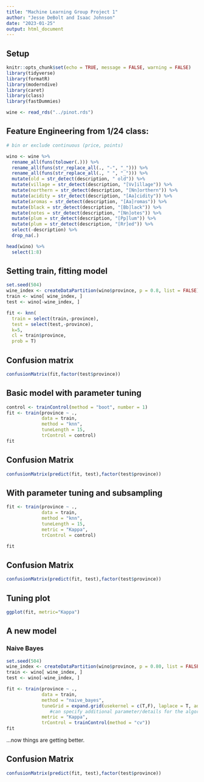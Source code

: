 ---
title: "Machine Learning Group Project 1"
author: "Jesse DeBolt and Isaac Johnson"
date: "2023-01-25"
output: html_document
---

## Setup

```{r setup, message=FALSE, warning=FALSE}
knitr::opts_chunk$set(echo = TRUE, message = FALSE, warning = FALSE)
library(tidyverse)
library(formatR)
library(moderndive)
library(caret)
library(class)
library(fastDummies)

wine <- read_rds("../pinot.rds")

```


## Feature Engineering from 1/24 class:
```{r}

# bin or exclude continuous (price, points)

wino <- wine %>% 
  rename_all(funs(tolower(.))) %>% 
  rename_all(funs(str_replace_all(., "-", "_"))) %>% 
  rename_all(funs(str_replace_all(., " ", "_"))) %>% 
  mutate(old = str_detect(description, " old")) %>% 
  mutate(village = str_detect(description, "[Vv]illage")) %>% 
  mutate(northern = str_detect(description, "[Nn]orthern")) %>%
  mutate(acidity = str_detect(description, "[Aa]cidity")) %>%
  mutate(aromas = str_detect(description, "[Aa]romas")) %>%
  mutate(black = str_detect(description, "[Bb]lack")) %>%
  mutate(notes = str_detect(description, "[Nn]otes")) %>%
  mutate(plum = str_detect(description, "[Pp]lum")) %>%
  mutate(plum = str_detect(description, "[Rr]ed")) %>% 
  select(-description) %>% 
  drop_na(.)

head(wino) %>% 
  select(1:8)
```

## Setting train, fitting model
```{r}
set.seed(504)
wine_index <- createDataPartition(wino$province, p = 0.8, list = FALSE)
train <- wino[ wine_index, ]
test <- wino[-wine_index, ]

fit <- knn(
  train = select(train,-province), 
  test = select(test,-province), 
  k=5, 
  cl = train$province, 
  prob = T)

```


## Confusion matrix

```{r tidy=T, strip.white=T, comment=""}
confusionMatrix(fit,factor(test$province))
```

## Basic model with parameter tuning

```{r}
control <- trainControl(method = "boot", number = 1)
fit <- train(province ~ .,
             data = train, 
             method = "knn",
             tuneLength = 15,
             trControl = control)
fit
```


## Confusion Matrix
```{r}
confusionMatrix(predict(fit, test),factor(test$province))
```


## With parameter tuning and subsampling

```{r}
fit <- train(province ~ .,
             data = train, 
             method = "knn",
             tuneLength = 15,
             metric = "Kappa",
             trControl = control)

fit
```

## Confusion Matrix
```{r}
confusionMatrix(predict(fit, test),factor(test$province))
```

## Tuning plot

```{r}
ggplot(fit, metric="Kappa")

```

## A new model
### Naive Bayes
```{r}
set.seed(504)
wine_index <- createDataPartition(wino$province, p = 0.80, list = FALSE)
train <- wino[ wine_index, ]
test <- wino[-wine_index, ]

fit <- train(province ~ .,
             data = train, 
             method = "naive_bayes",
             tuneGrid = expand.grid(usekernel = c(T,F), laplace = T, adjust = T),
                #can specify additional parameter/details for the algorithum to use
             metric = "Kappa",
             trControl = trainControl(method = "cv"))
fit
```

...now things are getting better.

## Confusion Matrix
```{r}
confusionMatrix(predict(fit, test),factor(test$province))

```
